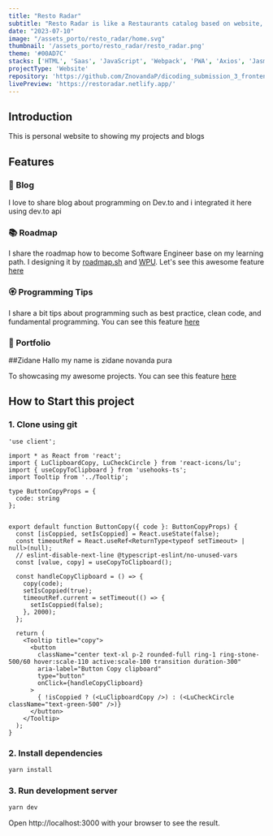 ```yaml
---
title: "Resto Radar"
subtitle: "Resto Radar is like a Restaurants catalog based on website, This project can provide data restaurant around Nusantara, we can cross check firts of time before we are come go location"
date: "2023-07-10"
image: "/assets_porto/resto_radar/home.svg"
thumbnail: '/assets_porto/resto_radar/resto_radar.png'
theme: '#00AD7C'
stacks: ['HTML', 'Saas', 'JavaScript', 'Webpack', 'PWA', 'Axios', 'Jasmine', 'CodeceptJs']
projectType: 'Website'
repository: 'https://github.com/ZnovandaP/dicoding_submission_3_frontend_web_developer_expert'
livePreview: 'https://restoradar.netlify.app/'
---
```


## Introduction

This is personal website to showing my projects and blogs

## Features

### 📝 Blog

I love to share blog about programming on Dev.to and i integrated it here using dev.to api

### 📚 Roadmap

I share the roadmap how to become Software Engineer base on my learning path. I designing it by [roadmap.sh](https://roadmap.sh/) and [WPU](https://www.youtube.com/@sandhikagalihWPU). Let's see this awesome feature [here](https://www.codebayu.com/roadmap?tribe=frontend-developer)

### 🏵 Programming Tips

I share a bit tips about programming such as best practice, clean code, and fundamental programming. You can see this feature [here](https://www.codebayu.com/learn)

### 🎨 Portfolio

##Zidane
Hallo my name is zidane novanda pura

To showcasing my awesome projects. You can see this feature [here](https://www.codebayu.com/projects)

## How to Start this project

### 1. Clone using git

```
'use client';

import * as React from 'react';
import { LuClipboardCopy, LuCheckCircle } from 'react-icons/lu';
import { useCopyToClipboard } from 'usehooks-ts';
import Tooltip from '../Tooltip';

type ButtonCopyProps = {
  code: string
};


export default function ButtonCopy({ code }: ButtonCopyProps) {
  const [isCoppied, setIsCoppied] = React.useState(false);
  const timeoutRef = React.useRef<ReturnType<typeof setTimeout> | null>(null);
  // eslint-disable-next-line @typescript-eslint/no-unused-vars
  const [value, copy] = useCopyToClipboard();

  const handleCopyClipboard = () => {
    copy(code);
    setIsCoppied(true);
    timeoutRef.current = setTimeout(() => {
      setIsCoppied(false);
    }, 2000);
  };

  return (
    <Tooltip title="copy">
      <button
        className="center text-xl p-2 rounded-full ring-1 ring-stone-500/60 hover:scale-110 active:scale-100 transition duration-300"
        aria-label="Button Copy clipboard"
        type="button"
        onClick={handleCopyClipboard}
      >
        { !isCoppied ? (<LuClipboardCopy />) : (<LuCheckCircle className="text-green-500" />)}
      </button>
    </Tooltip>
  );
}

```

### 2. Install dependencies

```bash
yarn install
```

### 3. Run development server

```bash
yarn dev
```

Open http://localhost:3000 with your browser to see the result.
